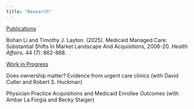 ```yaml
---
title: "Research"
---
```


[Publications]{.underline}

Bohan Li and Timothy J. Layton. (2025). Medicaid Managed Care: Substantial Shifts In Market Landscape And Acquisitions, 2006-20. *Health Affairs.* 44 (7): 862-868.

[Work in Progress]{.underline}

Does ownership matter? Evidence from urgent care clinics (with David Cutler and Robert S. Huckman)

Physician Practice Acquisitions and Medicaid Enrollee Outcomes (with Ambar La Forgia and Becky Staiger)
